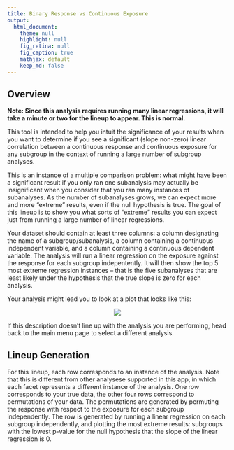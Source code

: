 ```yaml
---
title: Binary Response vs Continuous Exposure
output:
  html_document:
    theme: null
    highlight: null
    fig_retina: null
    fig_caption: true
    mathjax: default 
    keep_md: false
---
```



## Overview {#shinytab1}

<b> Note: Since this analysis requires running many linear regressions, it will take a minute or two for the lineup to appear. This is normal. </b>

This tool is intended to help you intuit the significance of your results when you want to determine if you see a significant (slope non-zero) linear correlation between a continuous response and continuous exposure for any subgroup in the context of running a large number of subgroup analyses.

This is an instance of a multiple comparison problem: what might have been a significant result if you only ran one subanalysis may actually be insignificant when you consider that you ran many instances of subanalyses. As the number of subanalyses grows, we can expect more and more "extreme" results, even if the null hypothesis is true. The goal of this lineup is to show you what sorts of "extreme" results you can expect just from running a large number of linear regressions. 

Your dataset should contain at least three columns: a column designating the name of a subgroup/subanalysis, a column containing a continuous independent variable, and a column containing a continuous dependent variable. The analysis will run a linear regression on the exposure against the response for each subgroup indepentently. It will then show the top 5 most extreme regression instances -- that is the five subanalyses that are least likely under the hypothesis that the true slope is zero for each analysis. 


Your analysis might lead you to look at a plot that looks like this:

<center>
![](sample_figure.png)
</center>

If this description doesn’t line up with the analysis you are performing, head back to the main menu page to select a different analysis.


## Lineup Generation {#shinytab2}
For this lineup, each row corresponds to an instance of the analysis. Note that this is different from other analysese supported in this app, in which each facet represents a different instance of the analysis. One row corresponds to your true data, the other four rows correspond to permutations of your data. The permutations are generated by permuting the response with respect to the exposure for each subgroup independently. The row is generated by running a linear regression on each subgroup independently, and plotting the most extreme results: subgroups with the lowest p-value for the null hypothesis that the slope of the linear regression is 0.
  